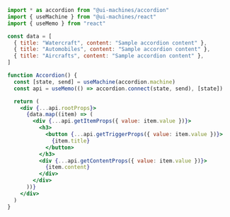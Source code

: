 ```jsx
import * as accordion from "@ui-machines/accordion"
import { useMachine } from "@ui-machines/react"
import { useMemo } from "react"

const data = [
  { title: "Watercraft", content: "Sample accordion content" },
  { title: "Automobiles", content: "Sample accordion content" },
  { title: "Aircrafts", content: "Sample accordion content" },
]

function Accordion() {
  const [state, send] = useMachine(accordion.machine)
  const api = useMemo(() => accordion.connect(state, send), [state])

  return (
    <div {...api.rootProps}>
      {data.map((item) => (
        <div {...api.getItemProps({ value: item.value })}>
          <h3>
            <button {...api.getTriggerProps({ value: item.value })}>
              {item.title}
            </button>
          </h3>
          <div {...api.getContentProps({ value: item.value })}>
            {item.content}
          </div>
        </div>
      ))}
    </div>
  )
}
```
